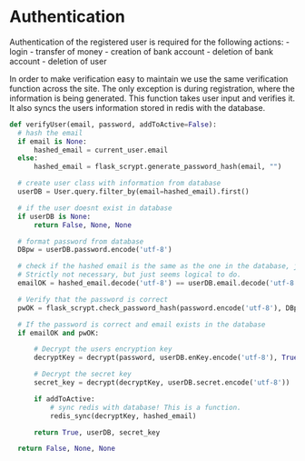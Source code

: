 # Authentication

Authentication of the registered user is required for the following actions:
  - login
  - transfer of money
  - creation of bank account
  - deletion of bank account
  - deletion of user
  
In order to make verification easy to maintain we use the same verification function across the site.
The only exception is during registration, where the information is being generated.
This function takes user input and verifies it. It also syncs the users information stored in redis with the database.

```python
def verifyUser(email, password, addToActive=False):
  # hash the email
  if email is None:
      hashed_email = current_user.email
  else:
      hashed_email = flask_scrypt.generate_password_hash(email, "")

  # create user class with information from database
  userDB = User.query.filter_by(email=hashed_email).first()

  # if the user doesnt exist in database
  if userDB is None:
      return False, None, None

  # format password from database
  DBpw = userDB.password.encode('utf-8')

  # check if the hashed email is the same as the one in the database, just a double check.
  # Strictly not necessary, but just seems logical to do.
  emailOK = hashed_email.decode('utf-8') == userDB.email.decode('utf-8')

  # Verify that the password is correct
  pwOK = flask_scrypt.check_password_hash(password.encode('utf-8'), DBpw[:88], DBpw[88:176])

  # If the password is correct and email exists in the database
  if emailOK and pwOK:

      # Decrypt the users encryption key
      decryptKey = decrypt(password, userDB.enKey.encode('utf-8'), True)

      # Decrypt the secret key
      secret_key = decrypt(decryptKey, userDB.secret.encode('utf-8'))

      if addToActive:
          # sync redis with database! This is a function.
          redis_sync(decryptKey, hashed_email)

      return True, userDB, secret_key

  return False, None, None
```